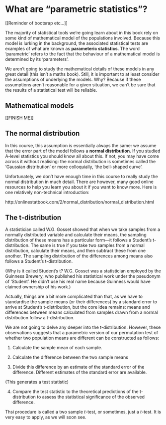 # What are "parametric statistics"?

[[Reminder of bootsrap etc...]]

The majority of statistical tools we're going learn about in this book rely on some kind of mathematical model of the populations involved. Because this model is lurking in the background, the associated statistical tests are examples of what are known as **parameteric statistics**. The word 'parametric' refers to the fact that the behaviour of a mathematical model is determined by its 'parameters'.

We aren't going to study the mathematical details of these models in any great detail (this isn't a maths book). Still, it is important to at least consider the assumptions of underlying the models. Why? Because if these assumptions aren't reasonable for a given situation, we can't be sure that the results of a statistical test will be reliable. 

## Mathematical models {#math-models}

[[FINISH ME]]

## The normal distribution {#parametric-stats}

In this course, this assumption is essentially always the same: we assume that the error part of the model follows a **normal distribution**. If you studied A-level statistics you should know all about this. If not, you may have come across it without realising: the normal distribution is sometimes called the 'Gaussian distribution' or more colloquially, 'the bell-shaped curve'.

Unfortunately, we don't have enough time in this course to really study the normal distribution in much detail. There are however, many good online resources to help you learn you about it if you want to know more. Here is one relatively non-technical introduction:

http://onlinestatbook.com/2/normal_distribution/normal_distribution.html

## The t-distribution

A statistician called W.G. Gosset showed that when we take samples from a normally distributed variable and calculate their means, the sampling distribution of these means has a particular form---it follows a Student's t-distribution. The same is true if you take two samples from a normal distribution, calculate their means, and then subtract these from one another. The sampling distribution of the differences among means also follows a Student's t-distribution.

(Why is it called Student's t? W.G. Gosset was a statistician employed by the Guinness Brewery, who published his statistical work under the pseudonym of 'Student'. He didn't use his real name because Guinness would have claimed ownership of his work.)

Actually, things are a bit more complicated than that, as we have to standardise the sample means (or their differences) by a standard error to arrive at Student's t-distribution, but the core idea remains: means and differences between means calculated from samples drawn from a normal distribution follow a t-distribution.

We are not going to delve any deeper into the t-distribution. However, these observations suggests that a parametric version of our permutation test of whether two population means are different can be constructed as follows:

1. Calculate the sample mean of each sample.

2. Calculate the difference between the two sample means

3. Divide this difference by an estimate of the standard error of the difference. Different estimates of the standard error are available.

(This generates a test statistic)

4. Compare the test statistic to the theoretical predictions of the t-distribution to assess the statistical significance of the observed difference.

Thsi procedure is called a two sample *t*-test, or sometimes, just a *t*-test. It is very easy to apply, as we will soon see.


